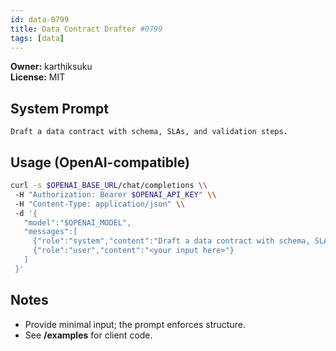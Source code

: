 ```yaml
---
id: data-0799
title: Data Contract Drafter #0799
tags: [data]
---
```


**Owner:** karthiksuku  
**License:** MIT

## System Prompt
```text
Draft a data contract with schema, SLAs, and validation steps.
```

## Usage (OpenAI-compatible)
```bash
curl -s $OPENAI_BASE_URL/chat/completions \\
 -H "Authorization: Bearer $OPENAI_API_KEY" \\
 -H "Content-Type: application/json" \\
 -d '{
   "model":"$OPENAI_MODEL",
   "messages":[
     {"role":"system","content":"Draft a data contract with schema, SLAs, and validation steps."},
     {"role":"user","content":"<your input here>"}
   ]
 }'
```

## Notes
- Provide minimal input; the prompt enforces structure.
- See **/examples** for client code.
